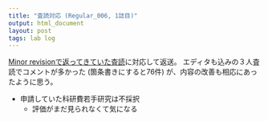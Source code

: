 ```yaml
---
title: "査読対応 (Regular_006, 1誌目)"
output: html_document
layout: post
tags: lab log
---
```


[Minor revisionで返ってきていた査読](https://keachmurakami.github.io/2018/03/25/pub_pri_delay_correlation.html)に対応して返送。
エディタも込みの３人査読でコメントが多かった (箇条書きにすると76件) が、内容の改善も相応にあったように思う。

- 申請していた科研費若手研究は不採択
  - 評価がまだ見られなくて気になる